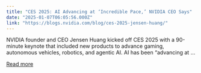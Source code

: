 ```yaml
---
title: "CES 2025: AI Advancing at ‘Incredible Pace,’ NVIDIA CEO Says"
date: "2025-01-07T06:05:56.000Z"
link: "https://blogs.nvidia.com/blog/ces-2025-jensen-huang/"
---
```


NVIDIA founder and CEO Jensen Huang kicked off CES 2025 with a 90-minute keynote that included new products to advance gaming, autonomous vehicles, robotics, and agentic AI. AI has been “advancing at ...

[Read more](https://blogs.nvidia.com/blog/ces-2025-jensen-huang/)
